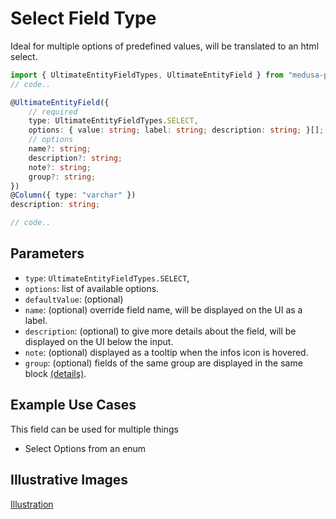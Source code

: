 # Select Field Type

Ideal for multiple options of predefined values, will be translated to an html select.

```ts
import { UltimateEntityFieldTypes, UltimateEntityField } from "medusa-plugin-ultimate/dist/index";
// code..

@UltimateEntityField({
    // required
    type: UltimateEntityFieldTypes.SELECT,
    options: { value: string; label: string; description: string; }[];
    // options
    name?: string;
    description?: string;
    note?: string;
    group?: string;
})
@Column({ type: "varchar" })
description: string;

// code..
```

## Parameters

- `type`: `UltimateEntityFieldTypes.SELECT`,
- `options`: list of available options.
- `defaultValue`: (optional)
- `name`: (optional) override field name, will be displayed on the UI as a label.
- `description`: (optional) to give more details about the field, will be displayed on the UI below the input.
- `note`: (optional) displayed as a tooltip when the infos icon is hovered.
- `group`: (optional) fields of the same group are displayed in the same block [(details)](/advanced/grouping).

## Example Use Cases

This field can be used for multiple things

- Select Options from an enum

## Illustrative Images

[Illustration](/ultimate-entity-field-type-illustration.png)
